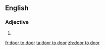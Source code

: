 ==English==

===Adjective===
{{en-adj|head=[[door]] [[to]] door|-}}
# {{alternative spelling of|door-to-door}}

[[fr:door to door]]
[[ta:door to door]]
[[zh:door to door]]